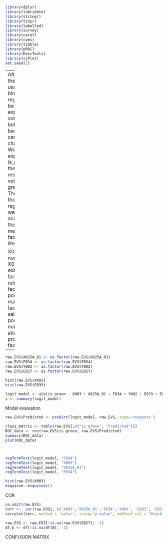 ```r
library(dplyr)
library(lubridate)
library(stringr)
library(tidyr)
library(labelled)
library(survey)
library(caret)
library(cvms)
library(tibble)
library(pROC)
library(DescTools)
library(sjPlot)
set.seed(1)

```

---
After making the data usable, a binary regression will be used to explain green voting behaviour based on certain voter characteristics.
We want to explain is_green (so if the given respondent voted for a green party). The items of the logistic regression were chosen according to the generally mentioned factors in literature.

X003: age - numeric
X025A_01: education - factor
F034: religion - factor
Y002: post-materialism - factor
E033: self-positioning - numeric
E027: attending protests - factor
---

```r
raw.EVS$X025A_01 <- as.factor(raw.EVS$X025A_01)
raw.EVS$F034 <- as.factor(raw.EVS$F034)
raw.EVS$Y002 <- as.factor(raw.EVS$Y002)
raw.EVS$E027 <- as.factor(raw.EVS$E027)

hist(raw.EVS$X003)
hist(raw.EVS$E033)

logit_model <- glm(is_green ~ X003 + X025A_01 + F034 + Y002 + E033 + E027, data = raw.EVS)
s <- summary(logit_model)

```

Model evaluation

```r
raw.EVS$Predicted <- predict(logit_model, raw.EVS, type='response')

class_matrix <- table(raw.EVS[,c("is_green", "Predicted")])
ROC_data <- roc(raw.EVS$is_green, raw.EVS$Predicted)
summary(ROC_data)
plot(ROC_data)



regTermTest(logit_model, "F034")
regTermTest(logit_model, "X003")
regTermTest(logit_model, "X025A_01")
regTermTest(logit_model, "F034")
```

```r
hist(raw.EVS$X003)
esquisse::esquisser()
```
COR
```r
na.omit(raw.EVS)
corr <-  cor(raw.EVS[, c('X003','X025A_01','F034','Y002', 'E033', 'E027')], method = 'pearson')
corrplot(corr, method = 'color', insig="p-value", addCoef.col = "black", sig.level = 0.05)

raw.EVS <- raw.EVS[!is.na(raw.EVS$E027), -1]
df.b <- df[!is.na(df$B), -2]
```
CONFUSION MATRIX
```r

```

